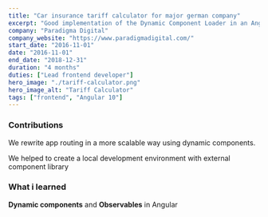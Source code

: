 ```yaml
---
title: "Car insurance tariff calculator for major german company"
excerpt: "Good implementation of the Dynamic Component Loader in an Angular 10 platform"
company: "Paradigma Digital"
company_website: "https://www.paradigmadigital.com/"
start_date: "2016-11-01"
date: "2016-11-01"
end_date: "2018-12-31"
duration: "4 months"
duties: ["Lead frontend developer"]
hero_image: "./tariff-calculator.png"
hero_image_alt: "Tariff Calculator"
tags: ["frontend", "Angular 10"]
---
```


### Contributions

We rewrite app routing in a more scalable way using dynamic components.

We helped to create a local development environment with external component library

### What i learned

**Dynamic components** and **Observables** in Angular
